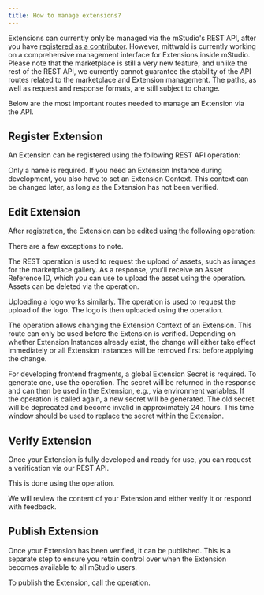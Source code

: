 ```yaml
---
title: How to manage extensions?
---
```



Extensions can currently only be managed via the mStudio's REST API, after you have [registered as a contributor](../become-contributor).
However, mittwald is currently working on a comprehensive management interface for Extensions inside mStudio.
Please note that the marketplace is still a very new feature, and unlike the rest of the REST API,
we currently cannot guarantee the stability of the API routes related to the marketplace and Extension management.
The paths, as well as request and response formats, are still subject to change.

Below are the most important routes needed to manage an Extension via the API.

## Register Extension

An Extension can be registered using the following REST API operation:

<OperationLink operation="extension-register-extension" />

Only a name is required.
If you need an Extension Instance during development, you also have to set an Extension Context.
This context can be changed later, as long as the Extension has not been verified.

## Edit Extension

After registration, the Extension can be edited using the following operation:

<OperationLink operation="extension-patch-extension" />

There are a few exceptions to note.

The REST operation <OperationLink operation="extension-request-asset-upload" /> is used to request the upload of assets, such as images for the marketplace gallery.
As a response, you'll receive an Asset Reference ID, which you can use to upload the asset using the <OperationLink operation="file-create-file" /> operation.
Assets can be deleted via the <OperationLink operation="extension-remove-asset" /> operation.

Uploading a logo works similarly. The operation <OperationLink operation="extension-request-logo-upload" /> is used to request the upload of the logo.
The logo is then uploaded using the <OperationLink operation="file-create-file" /> operation.

The <OperationLink operation="extension-change-context" /> operation allows changing the Extension Context of an Extension.
This route can only be used before the Extension is verified.
Depending on whether Extension Instances already exist, the change will either take effect immediately or all Extension Instances will be removed first before applying the change.

For developing frontend fragments, a global Extension Secret is required.
To generate one, use the <OperationLink operation="extension-generate-extension-secret" /> operation.
The secret will be returned in the response and can then be used in the Extension, e.g., via environment variables.
If the operation is called again, a new secret will be generated.
The old secret will be deprecated and become invalid in approximately 24 hours.
This time window should be used to replace the secret within the Extension.

## Verify Extension

Once your Extension is fully developed and ready for use,
you can request a verification via our REST API.

This is done using the <OperationLink operation="extension-request-extension-verification" /> operation.

We will review the content of your Extension and either verify it or respond with feedback.

## Publish Extension

Once your Extension has been verified, it can be published.
This is a separate step to ensure you retain control over when the Extension becomes available to all mStudio users.

To publish the Extension, call the <OperationLink operation="extension-set-extension-published-state" /> operation.
